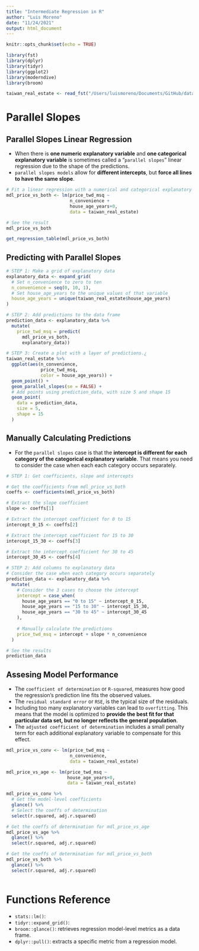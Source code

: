 ```yaml
---
title: "Intermediate Regression in R"
author: "Luis Moreno"
date: "11/24/2021"
output: html_document
---
```


```r
knitr::opts_chunk$set(echo = TRUE)
```

```r
library(fst)
library(dplyr)
library(tidyr)
library(ggplot2)
library(moderndive)
library(broom)
```

```r
taiwan_real_estate <- read_fst("/Users/luismoreno/Documents/GitHub/datacamp/datasets/taiwan_real_estate.fst")
```

# Parallel Slopes  
## Parallel Slopes Linear Regression  
- When there is **one numeric explanatory variable** and **one categorical explanatory variable** is sometimes called a "`parallel slopes`" linear regression due to the shape of the predictions.  
- `parallel slopes models` allow for **different intercepts**, but **force all lines to have the same slope**.  

```r
# Fit a linear regression with a numerical and categorical explanatory variables
mdl_price_vs_both <- lm(price_twd_msq ~ 
                        n_convenience + 
                        house_age_years+0,
                        data = taiwan_real_estate)

# See the result
mdl_price_vs_both
```

```r
get_regression_table(mdl_price_vs_both)
```

## Predicting with Parallel Slopes  
```r
# STEP 1: Make a grid of explanatory data
explanatory_data <- expand_grid(
  # Set n_convenience to zero to ten
  n_convenience = seq(0, 10, 1),
  # Set house_age_years to the unique values of that variable
  house_age_years = unique(taiwan_real_estate$house_age_years)
)

# STEP 2: Add predictions to the data frame
prediction_data <- explanatory_data %>% 
  mutate(
    price_twd_msq = predict(
      mdl_price_vs_both, 
      explanatory_data))

# STEP 3: Create a plot with a layer of predictions.¿
taiwan_real_estate %>% 
  ggplot(aes(n_convenience,
             price_twd_msq,
             color = house_age_years)) +
  geom_point() +
  geom_parallel_slopes(se = FALSE) +
  # Add points using prediction_data, with size 5 and shape 15
  geom_point(
    data = prediction_data,
    size = 5,
    shape = 15
  )
```

## Manually Calculating Predictions  
- For the `parallel slopes` case is that the **intercept is different for each category of the categorical explanatory variable**. That means you need to consider the case when each each category occurs separately.  

```r
# STEP 1: Get coefficients, slope and intercepts

# Get the coefficients from mdl_price_vs_both
coeffs <- coefficients(mdl_price_vs_both)

# Extract the slope coefficient
slope <- coeffs[1]

# Extract the intercept coefficient for 0 to 15
intercept_0_15 <- coeffs[2]

# Extract the intercept coefficient for 15 to 30
intercept_15_30 <- coeffs[3]

# Extract the intercept coefficient for 30 to 45
intercept_30_45 <- coeffs[4]

# STEP 2: Add columns to explanatory data
# Consider the case when each category occurs separately
prediction_data <- explanatory_data %>% 
  mutate(
    # Consider the 3 cases to choose the intercept
    intercept = case_when(
      house_age_years == "0 to 15" ~ intercept_0_15,
      house_age_years == "15 to 30" ~ intercept_15_30,
      house_age_years == "30 to 45" ~ intercept_30_45
    ),
    
    # Manually calculate the predictions
    price_twd_msq = intercept + slope * n_convenience
  )

# See the results
prediction_data
```

## Assesing Model Performance  
- The `coefficient of determination` or `R-squared`, measures how good the regression's prediction line fits the observed values.  
- The `residual standard error` or `RSE`, is the typical size of the residuals.  
- Including too many explanatory variables can lead to `overfitting`. This means that the model is optimized to **provide the best fit for that particular data set, but no longer reflects the general population**.  
- The `adjusted coefficient of determination` includes a small penalty term for each additional explanatory variable to compensate for this effect.  

```r
mdl_price_vs_conv <- lm(price_twd_msq ~
                        n_convenience,
                        data = taiwan_real_estate)

mdl_price_vs_age <- lm(price_twd_msq ~
                       house_age_years+0,
                       data = taiwan_real_estate)

mdl_price_vs_conv %>% 
  # Get the model-level coefficients
  glance() %>% 
  # Select the coeffs of determination
  select(r.squared, adj.r.squared)

# Get the coeffs of determination for mdl_price_vs_age
mdl_price_vs_age %>% 
  glance() %>% 
  select(r.squared, adj.r.squared)

# Get the coeffs of determination for mdl_price_vs_both
mdl_price_vs_both %>% 
  glance() %>% 
  select(r.squared, adj.r.squared)
```

```r

```

# Functions Reference  
- `stats::lm()`: 
- `tidyr::expand_grid()`: 
- `broom::glance()`: retrieves regression model-level metrics as a data frame.  
- `dplyr::pull()`: extracts a specific metric from a regression model.  